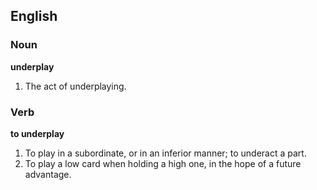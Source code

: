 ==English==

===Noun===

'''underplay'''

#The act of underplaying.

===Verb===

'''to underplay'''

#To play in a subordinate, or in an inferior manner; to underact a part.
#To play a low card when holding a high one, in the hope of a future advantage.